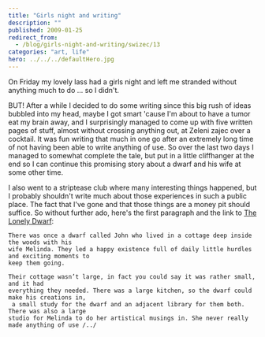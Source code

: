 ```yaml
---
title: "Girls night and writing"
description: ""
published: 2009-01-25
redirect_from:
  - /blog/girls-night-and-writing/swizec/13
categories: "art, life"
hero: ../../../defaultHero.jpg
---
```


On Friday my lovely lass had a girls night and left me stranded without anything much to do ... so I didn't.

BUT! After a while I decided to do some writing since this big rush of ideas bubbled into my head, maybe I got smart 'cause I'm about to have a tumor eat my brain away, and I surprisingly managed to come up with five written pages of stuff, almost without crossing anything out, at Zeleni zajec over a cocktail. It was fun writing that much in one go after an extremely long time of not having been able to write anything of use. So over the last two days I managed to somewhat complete the tale, but put in a little cliffhanger at the end so I can continue this promising story about a dwarf and his wife at some other time.

I also went to a striptease club where many interesting things happened, but I probably shouldn't write much about those experiences in such a public place. The fact that I've gone and that those things are a money pit should suffice. So without further ado, here's the first paragraph and the link to [The Lonely Dwarf](http://3pike.org/tales/The_lonely_dwarf.rtf):

    There was once a dwarf called John who lived in a cottage deep inside the woods with his
    wife Melinda. They led a happy existence full of daily little hurdles and exciting moments to
    keep them going.

    Their cottage wasn’t large, in fact you could say it was rather small, and it had
    everything they needed. There was a large kitchen, so the dwarf could make his creations in,
     a small study for the dwarf and an adjacent library for them both. There was also a large
    studio for Melinda to do her artistical musings in. She never really made anything of use /../
